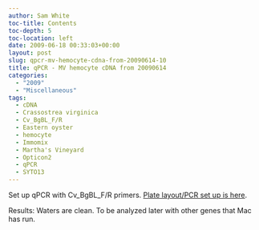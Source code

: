 ```yaml
---
author: Sam White
toc-title: Contents
toc-depth: 5
toc-location: left
date: 2009-06-18 00:33:03+00:00
layout: post
slug: qpcr-mv-hemocyte-cdna-from-20090614-10
title: qPCR - MV hemocyte cDNA from 20090614
categories:
  - "2009"
  - "Miscellaneous"
tags:
  - cDNA
  - Crassostrea virginica
  - Cv_BgBL_F/R
  - Eastern oyster
  - hemocyte
  - Immomix
  - Martha's Vineyard
  - Opticon2
  - qPCR
  - SYTO13
---
```


Set up qPCR with Cv_BgBL_F/R primers. [Plate layout/PCR set up is here](https://eagle.fish.washington.edu/Arabidopsis/Notebook%20Workup%20Files/20090617-02.jpg).

Results: Waters are clean. To be analyzed later with other genes that Mac has run.
